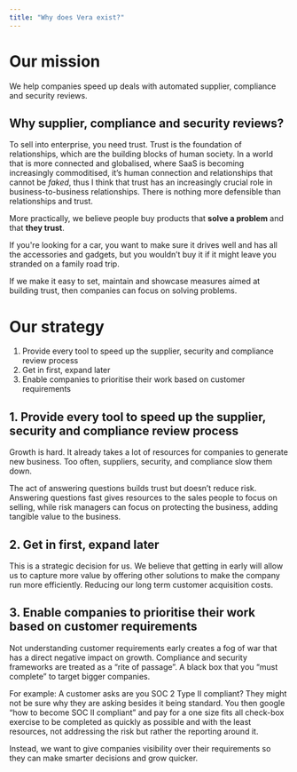 ```yaml
---
title: "Why does Vera exist?"
---
```


# Our mission

We help companies speed up deals with automated supplier, compliance and security reviews.

## Why supplier, compliance and security reviews?

To sell into enterprise, you need trust. Trust is the foundation of relationships, which are the building blocks of human society. In a world that is more connected and globalised, where SaaS is becoming increasingly commoditised, it’s human connection and relationships that cannot be _faked_, thus I think that trust has an increasingly crucial role in business-to-business relationships. There is nothing more defensible than relationships and trust. 

More practically, we believe people buy products that **solve a problem** and that **they trust**.

If you're looking for a car, you want to make sure it drives well and has all the accessories and gadgets, but you wouldn’t buy it if it might leave you stranded on a family road trip.

If we make it easy to set, maintain and showcase measures aimed at building trust, then companies can focus on solving problems. 

# Our strategy

1. Provide every tool to speed up the supplier, security and compliance review process
2. Get in first, expand later
3. Enable companies to prioritise their work based on customer requirements

## 1. Provide every tool to speed up the supplier, security and compliance review process

Growth is hard. It already takes a lot of resources for companies to generate new business. Too often, suppliers, security, and compliance slow them down.

The act of answering questions builds trust but doesn’t reduce risk. Answering questions fast gives resources to the sales people to focus on selling, while risk managers can focus on protecting the business, adding tangible value to the business.

## 2. Get in first, expand later

This is a strategic decision for us. We believe that getting in early will allow us to capture more value by offering other solutions to make the company run more efficiently. Reducing our long term customer acquisition costs.

## 3. Enable companies to prioritise their work based on customer requirements

Not understanding customer requirements early creates a fog of war that has a direct negative impact on growth. Compliance and security frameworks are treated as a “rite of passage”. A black box that you “must complete” to target bigger companies.

For example: A customer asks are you SOC 2 Type II compliant? They might not be sure why they are asking besides it being standard. You then google “how to become SOC II compliant” and pay for a one size fits all check-box exercise to be completed as quickly as possible and with the least resources, not addressing the risk but rather the reporting around it.

Instead, we want to give companies visibility over their requirements so they can make smarter decisions and grow quicker.